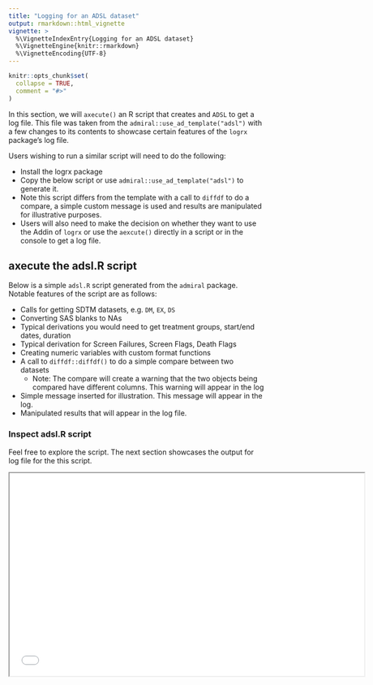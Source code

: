 ```yaml
---
title: "Logging for an ADSL dataset"
output: rmarkdown::html_vignette
vignette: >
  %\VignetteIndexEntry{Logging for an ADSL dataset}
  %\VignetteEngine{knitr::rmarkdown}
  %\VignetteEncoding{UTF-8}
---
```


```r
knitr::opts_chunk$set(
  collapse = TRUE,
  comment = "#>"
)
```


In this section, we will `axecute()` an R script that creates and `ADSL` to get a log file.  This file was taken from the `admiral::use_ad_template("adsl")` with a few changes to its contents
to showcase certain features of the `logrx` package's log file.

Users wishing to run a similar script will need to do the following:

* Install the logrx package 
* Copy the below script or use `admiral::use_ad_template("adsl")` to generate it.
* Note this script differs from the template with a call to `diffdf` to do a compare,
a simple custom message is used and results are manipulated for illustrative purposes.  
* Users will also need to make the decision on whether they want to use the Addin of 
`logrx` or use the `aexcute()` directly in a script or in the console to get a log file.

## axecute the adsl.R script

Below is a simple `adsl.R` script generated from the `admiral` package.  Notable features of the script are as follows:

* Calls for getting SDTM datasets, e.g. `DM`, `EX`, `DS`
* Converting SAS blanks to NAs 
* Typical derivations you would need to get treatment groups, start/end dates, duration
* Typical derivation for Screen Failures, Screen Flags, Death Flags
* Creating numeric variables with custom format functions
* A call to  `diffdf::diffdf()` to do a simple compare between two datasets
   * Note: The compare will create a warning that the two objects being compared have different columns.  This warning will appear in the log
* Simple message inserted for illustration.  This message will appear in the log.
* Manipulated results that will appear in the log file.

### Inspect adsl.R script

Feel free to explore the script.  The next section showcases the output for log file for the 
this script.

<iframe width="700" height="400" src='adsl_script.html'/>

<br>

**NOTE:**  Users can do the following to axecute their script:

1.  Use the Addin
2.  Use `logrx::axecute("file.R")` directly in their script [See Vignette TODO]
3.  Use `logrx::axecute("file.R")` in the console
4.  Use `logrx::axecute("file.R")` in a batch script [See Vignette TODO]


## Log Output adsl.R

1. logrx Metadata and User and File Information, of the log contains information about the version of logrx used to create this log as well as user and file information.
2. Session Information, Packages , External software, Masked Functions, Used Package and Functions and Program Run Time Information of the log file contains information for everything used to run the R script.  We believe this information suffices to re-create the environment needed for re-running the script.
3. Errors and Warnings and Messages, Output, and Result are the final sections of the log file.  Please note the following
   * Warning from the comparison file.
   * Message sent from the script to the log file
   * Results appended to the file

<iframe width="700" height="400" src='adsl_log.html'/>

### Comparison between Production and QC datasets

For illustrative purposes, we have included the comparison file between the two datasets.  Here we can see that `diffdf::diffdf()` correctly picked up the differences in the dataset.  The log file picked up the warning from `diffdf::diffdf()` and placed it in the appropriate section of the above log file.

<iframe width="700" height="250" src='adsl_lst.html'/>
